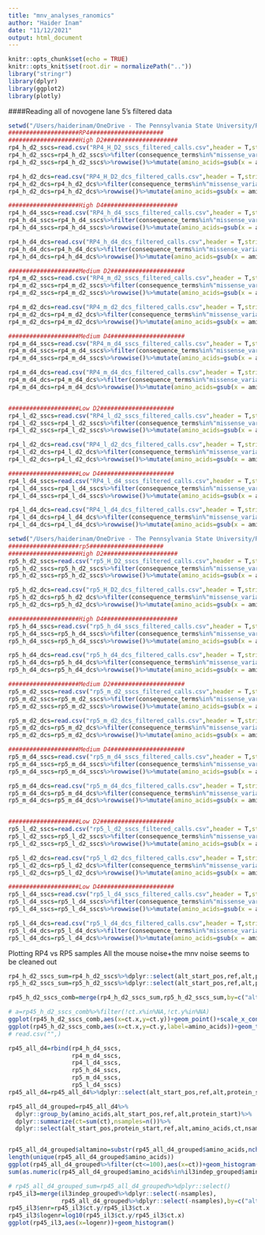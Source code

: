 ```yaml
---
title: "mnv_analyses_ranomics"
author: "Haider Inam"
date: "11/12/2021"
output: html_document
---
```


```r
knitr::opts_chunk$set(echo = TRUE)
knitr::opts_knit$set(root.dir = normalizePath(".."))
library("stringr")
library(dplyr)
library(ggplot2)
library(plotly)
```


####Reading all of novogene lane 5's filtered data
```r
setwd("/Users/haiderinam/OneDrive - The Pennsylvania State University/RProjects/duplex_sequencing_screen/data/Dunovo/Novogene_lane5/GalaxyData/RP4/")
####################RP4#####################
####################High D2#####################
rp4_h_d2_sscs=read.csv("RP4_H_D2_sscs_filtered_calls.csv",header = T,stringsAsFactors = F)[,-1]
rp4_h_d2_sscs=rp4_h_d2_sscs%>%filter(consequence_terms%in%"missense_variant")
rp4_h_d2_sscs=rp4_h_d2_sscs%>%rowwise()%>%mutate(amino_acids=gsub(x = amino_acids,pattern = "/",replacement = protein_start))

rp4_h_d2_dcs=read.csv("RP4_H_D2_dcs_filtered_calls.csv",header = T,stringsAsFactors = F)[,-1]
rp4_h_d2_dcs=rp4_h_d2_dcs%>%filter(consequence_terms%in%"missense_variant")
rp4_h_d2_dcs=rp4_h_d2_dcs%>%rowwise()%>%mutate(amino_acids=gsub(x = amino_acids,pattern = "/",replacement = protein_start))

####################High D4#####################
rp4_h_d4_sscs=read.csv("RP4_h_d4_sscs_filtered_calls.csv",header = T,stringsAsFactors = F)[,-1]
rp4_h_d4_sscs=rp4_h_d4_sscs%>%filter(consequence_terms%in%"missense_variant")
rp4_h_d4_sscs=rp4_h_d4_sscs%>%rowwise()%>%mutate(amino_acids=gsub(x = amino_acids,pattern = "/",replacement = protein_start))

rp4_h_d4_dcs=read.csv("RP4_h_d4_dcs_filtered_calls.csv",header = T,stringsAsFactors = F)[,-1]
rp4_h_d4_dcs=rp4_h_d4_dcs%>%filter(consequence_terms%in%"missense_variant")
rp4_h_d4_dcs=rp4_h_d4_dcs%>%rowwise()%>%mutate(amino_acids=gsub(x = amino_acids,pattern = "/",replacement = protein_start))

####################Medium D2#####################
rp4_m_d2_sscs=read.csv("RP4_m_d2_sscs_filtered_calls.csv",header = T,stringsAsFactors = F)[,-1]
rp4_m_d2_sscs=rp4_m_d2_sscs%>%filter(consequence_terms%in%"missense_variant")
rp4_m_d2_sscs=rp4_m_d2_sscs%>%rowwise()%>%mutate(amino_acids=gsub(x = amino_acids,pattern = "/",replacement = protein_start))

rp4_m_d2_dcs=read.csv("RP4_m_d2_dcs_filtered_calls.csv",header = T,stringsAsFactors = F)[,-1]
rp4_m_d2_dcs=rp4_m_d2_dcs%>%filter(consequence_terms%in%"missense_variant")
rp4_m_d2_dcs=rp4_m_d2_dcs%>%rowwise()%>%mutate(amino_acids=gsub(x = amino_acids,pattern = "/",replacement = protein_start))

####################Medium D4#####################
rp4_m_d4_sscs=read.csv("RP4_m_d4_sscs_filtered_calls.csv",header = T,stringsAsFactors = F)[,-1]
rp4_m_d4_sscs=rp4_m_d4_sscs%>%filter(consequence_terms%in%"missense_variant")
rp4_m_d4_sscs=rp4_m_d4_sscs%>%rowwise()%>%mutate(amino_acids=gsub(x = amino_acids,pattern = "/",replacement = protein_start))

rp4_m_d4_dcs=read.csv("RP4_m_d4_dcs_filtered_calls.csv",header = T,stringsAsFactors = F)[,-1]
rp4_m_d4_dcs=rp4_m_d4_dcs%>%filter(consequence_terms%in%"missense_variant")
rp4_m_d4_dcs=rp4_m_d4_dcs%>%rowwise()%>%mutate(amino_acids=gsub(x = amino_acids,pattern = "/",replacement = protein_start))


####################Low D2#####################
rp4_l_d2_sscs=read.csv("RP4_l_d2_sscs_filtered_calls.csv",header = T,stringsAsFactors = F)[,-1]
rp4_l_d2_sscs=rp4_l_d2_sscs%>%filter(consequence_terms%in%"missense_variant")
rp4_l_d2_sscs=rp4_l_d2_sscs%>%rowwise()%>%mutate(amino_acids=gsub(x = amino_acids,pattern = "/",replacement = protein_start))

rp4_l_d2_dcs=read.csv("RP4_l_d2_dcs_filtered_calls.csv",header = T,stringsAsFactors = F)[,-1]
rp4_l_d2_dcs=rp4_l_d2_dcs%>%filter(consequence_terms%in%"missense_variant")
rp4_l_d2_dcs=rp4_l_d2_dcs%>%rowwise()%>%mutate(amino_acids=gsub(x = amino_acids,pattern = "/",replacement = protein_start))

####################Low D4#####################
rp4_l_d4_sscs=read.csv("RP4_l_d4_sscs_filtered_calls.csv",header = T,stringsAsFactors = F)[,-1]
rp4_l_d4_sscs=rp4_l_d4_sscs%>%filter(consequence_terms%in%"missense_variant")
rp4_l_d4_sscs=rp4_l_d4_sscs%>%rowwise()%>%mutate(amino_acids=gsub(x = amino_acids,pattern = "/",replacement = protein_start))

rp4_l_d4_dcs=read.csv("RP4_l_d4_dcs_filtered_calls.csv",header = T,stringsAsFactors = F)[,-1]
rp4_l_d4_dcs=rp4_l_d4_dcs%>%filter(consequence_terms%in%"missense_variant")
rp4_l_d4_dcs=rp4_l_d4_dcs%>%rowwise()%>%mutate(amino_acids=gsub(x = amino_acids,pattern = "/",replacement = protein_start))

```


```r
setwd("/Users/haiderinam/OneDrive - The Pennsylvania State University/RProjects/duplex_sequencing_screen/data/Dunovo/Novogene_lane5/GalaxyData/rp5/")
####################rp5#####################
####################High D2#####################
rp5_h_d2_sscs=read.csv("rp5_H_D2_sscs_filtered_calls.csv",header = T,stringsAsFactors = F)[,-1]
rp5_h_d2_sscs=rp5_h_d2_sscs%>%filter(consequence_terms%in%"missense_variant")
rp5_h_d2_sscs=rp5_h_d2_sscs%>%rowwise()%>%mutate(amino_acids=gsub(x = amino_acids,pattern = "/",replacement = protein_start))

rp5_h_d2_dcs=read.csv("rp5_H_D2_dcs_filtered_calls.csv",header = T,stringsAsFactors = F)[,-1]
rp5_h_d2_dcs=rp5_h_d2_dcs%>%filter(consequence_terms%in%"missense_variant")
rp5_h_d2_dcs=rp5_h_d2_dcs%>%rowwise()%>%mutate(amino_acids=gsub(x = amino_acids,pattern = "/",replacement = protein_start))

####################High D4#####################
rp5_h_d4_sscs=read.csv("rp5_h_d4_sscs_filtered_calls.csv",header = T,stringsAsFactors = F)[,-1]
rp5_h_d4_sscs=rp5_h_d4_sscs%>%filter(consequence_terms%in%"missense_variant")
rp5_h_d4_sscs=rp5_h_d4_sscs%>%rowwise()%>%mutate(amino_acids=gsub(x = amino_acids,pattern = "/",replacement = protein_start))

rp5_h_d4_dcs=read.csv("rp5_h_d4_dcs_filtered_calls.csv",header = T,stringsAsFactors = F)[,-1]
rp5_h_d4_dcs=rp5_h_d4_dcs%>%filter(consequence_terms%in%"missense_variant")
rp5_h_d4_dcs=rp5_h_d4_dcs%>%rowwise()%>%mutate(amino_acids=gsub(x = amino_acids,pattern = "/",replacement = protein_start))

####################Medium D2#####################
rp5_m_d2_sscs=read.csv("rp5_m_d2_sscs_filtered_calls.csv",header = T,stringsAsFactors = F)[,-1]
rp5_m_d2_sscs=rp5_m_d2_sscs%>%filter(consequence_terms%in%"missense_variant")
rp5_m_d2_sscs=rp5_m_d2_sscs%>%rowwise()%>%mutate(amino_acids=gsub(x = amino_acids,pattern = "/",replacement = protein_start))

rp5_m_d2_dcs=read.csv("rp5_m_d2_dcs_filtered_calls.csv",header = T,stringsAsFactors = F)[,-1]
rp5_m_d2_dcs=rp5_m_d2_dcs%>%filter(consequence_terms%in%"missense_variant")
rp5_m_d2_dcs=rp5_m_d2_dcs%>%rowwise()%>%mutate(amino_acids=gsub(x = amino_acids,pattern = "/",replacement = protein_start))

####################Medium D4#####################
rp5_m_d4_sscs=read.csv("rp5_m_d4_sscs_filtered_calls.csv",header = T,stringsAsFactors = F)[,-1]
rp5_m_d4_sscs=rp5_m_d4_sscs%>%filter(consequence_terms%in%"missense_variant")
rp5_m_d4_sscs=rp5_m_d4_sscs%>%rowwise()%>%mutate(amino_acids=gsub(x = amino_acids,pattern = "/",replacement = protein_start))

rp5_m_d4_dcs=read.csv("rp5_m_d4_dcs_filtered_calls.csv",header = T,stringsAsFactors = F)[,-1]
rp5_m_d4_dcs=rp5_m_d4_dcs%>%filter(consequence_terms%in%"missense_variant")
rp5_m_d4_dcs=rp5_m_d4_dcs%>%rowwise()%>%mutate(amino_acids=gsub(x = amino_acids,pattern = "/",replacement = protein_start))


####################Low D2#####################
rp5_l_d2_sscs=read.csv("rp5_l_d2_sscs_filtered_calls.csv",header = T,stringsAsFactors = F)[,-1]
rp5_l_d2_sscs=rp5_l_d2_sscs%>%filter(consequence_terms%in%"missense_variant")
rp5_l_d2_sscs=rp5_l_d2_sscs%>%rowwise()%>%mutate(amino_acids=gsub(x = amino_acids,pattern = "/",replacement = protein_start))

rp5_l_d2_dcs=read.csv("rp5_l_d2_dcs_filtered_calls.csv",header = T,stringsAsFactors = F)[,-1]
rp5_l_d2_dcs=rp5_l_d2_dcs%>%filter(consequence_terms%in%"missense_variant")
rp5_l_d2_dcs=rp5_l_d2_dcs%>%rowwise()%>%mutate(amino_acids=gsub(x = amino_acids,pattern = "/",replacement = protein_start))

####################Low D4#####################
rp5_l_d4_sscs=read.csv("rp5_l_d4_sscs_filtered_calls.csv",header = T,stringsAsFactors = F)[,-1]
rp5_l_d4_sscs=rp5_l_d4_sscs%>%filter(consequence_terms%in%"missense_variant")
rp5_l_d4_sscs=rp5_l_d4_sscs%>%rowwise()%>%mutate(amino_acids=gsub(x = amino_acids,pattern = "/",replacement = protein_start))

rp5_l_d4_dcs=read.csv("rp5_l_d4_dcs_filtered_calls.csv",header = T,stringsAsFactors = F)[,-1]
rp5_l_d4_dcs=rp5_l_d4_dcs%>%filter(consequence_terms%in%"missense_variant")
rp5_l_d4_dcs=rp5_l_d4_dcs%>%rowwise()%>%mutate(amino_acids=gsub(x = amino_acids,pattern = "/",replacement = protein_start))

```
Plotting RP4 vs RP5 samples
All the mouse noise+the mnv noise seems to be cleaned out
```r
rp4_h_d2_sscs_sum=rp4_h_d2_sscs%>%dplyr::select(alt_start_pos,ref,alt,protein_start,amino_acids,ct)
rp5_h_d2_sscs_sum=rp5_h_d2_sscs%>%dplyr::select(alt_start_pos,ref,alt,protein_start,amino_acids,ct)

rp45_h_d2_sscs_comb=merge(rp4_h_d2_sscs_sum,rp5_h_d2_sscs_sum,by=c("alt_start_pos","ref","alt","protein_start","amino_acids"),all = T)

# a=rp45_h_d2_sscs_comb%>%filter(!ct.x%in%NA,!ct.y%in%NA)
ggplot(rp45_h_d2_sscs_comb,aes(x=ct.x,y=ct.y))+geom_point()+scale_x_continuous(trans="log10")+scale_y_continuous(trans="log10")
ggplot(rp45_h_d2_sscs_comb,aes(x=ct.x,y=ct.y,label=amino_acids))+geom_text()+scale_x_continuous(trans="log10")+scale_y_continuous(trans="log10")
# read.csv("",)
```

```r
rp45_all_d4=rbind(rp4_h_d4_sscs,
                  rp4_m_d4_sscs,
                  rp4_l_d4_sscs,
                  rp5_h_d4_sscs,
                  rp5_m_d4_sscs,
                  rp5_l_d4_sscs)
rp45_all_d4=rp45_all_d4%>%dplyr::select(alt_start_pos,ref,alt,protein_start,amino_acids,ct)

rp45_all_d4_grouped=rp45_all_d4%>%
  dplyr::group_by(amino_acids,alt_start_pos,ref,alt,protein_start)%>%
  dplyr::summarize(ct=sum(ct),nsamples=n())%>%
  dplyr::select(alt_start_pos,protein_start,ref,alt,amino_acids,ct,nsamples)


rp45_all_d4_grouped$altamino=substr(rp45_all_d4_grouped$amino_acids,nchar(rp45_all_d4_grouped$amino_acids),nchar(rp45_all_d4_grouped$amino_acids))
length(unique(rp45_all_d4_grouped$amino_acids))
ggplot(rp45_all_d4_grouped%>%filter(ct<=100),aes(x=ct))+geom_histogram(bins=50)+scale_x_continuous(limits=c(0,100))+scale_y_continuous(limits=c(0,25))
sum(as.numeric(rp45_all_d4_grouped$amino_acids%in%il3indep_grouped$amino_acids))

# rp45_all_d4_grouped_sum=rp45_all_d4_grouped%>%dplyr::select()
rp45_il3=merge(il3indep_grouped%>%dplyr::select(-nsamples),
               rp45_all_d4_grouped%>%dplyr::select(-nsamples),by=c("alt_start_pos","protein_start","ref","alt","amino_acids","altamino"))
rp45_il3$enr=rp45_il3$ct.y/rp45_il3$ct.x
rp45_il3$logenr=log10(rp45_il3$ct.y/rp45_il3$ct.x)
ggplot(rp45_il3,aes(x=logenr))+geom_histogram()
```

